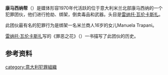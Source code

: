 '''康马西纳帮'''（{{lang-it|La Banda della Comasina}}）是媒体形容1970年代活跃的位于意大利米兰北部康马西纳的一个犯罪团伙，他们进行抢劫、绑架，倒卖毒品和武器。头目是[[雷纳托·瓦伦卡斯扎|雷纳托·瓦伦卡斯扎]]。

此团伙最有名的犯罪行为是绑架一名米兰商人16岁的女儿Manuela Trapani。

[[雷纳托·瓦伦卡斯扎|雷纳托·瓦伦卡斯扎]]写的《罪恶之花》（{{lang-it|Il fiore del male}}）一书描写了此团伙的历史。

== 参考资料==
{{reflist}}

[[category:意大利犯罪組織|category:意大利犯罪組織]]
